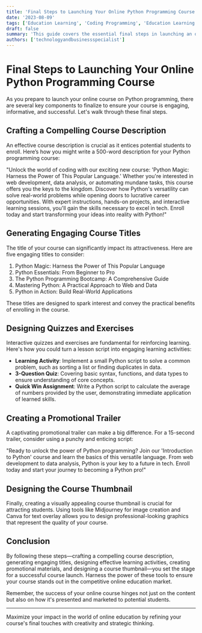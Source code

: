 ```yaml
---
title: 'Final Steps to Launching Your Online Python Programming Course'
date: '2023-08-09'
tags: ['Education Learning', 'Coding Programming', 'Education Learning', 'Business Marketing']
draft: false
summary: 'This guide covers the essential final steps in launching an online course, from writing captivating course descriptions to creating quizzes and promotional trailers.'
authors: ['technologyandbusinessspecialist']
---
```


# Final Steps to Launching Your Online Python Programming Course

As you prepare to launch your online course on Python programming, there are several key components to finalize to ensure your course is engaging, informative, and successful. Let's walk through these final steps.

## Crafting a Compelling Course Description

An effective course description is crucial as it entices potential students to enroll. Here’s how you might write a 500-word description for your Python programming course:

"Unlock the world of coding with our exciting new course: 'Python Magic: Harness the Power of This Popular Language.' Whether you're interested in web development, data analysis, or automating mundane tasks, this course offers you the keys to the kingdom. Discover how Python's versatility can solve real-world problems while opening doors to lucrative career opportunities. With expert instructions, hands-on projects, and interactive learning sessions, you'll gain the skills necessary to excel in tech. Enroll today and start transforming your ideas into reality with Python!"

## Generating Engaging Course Titles

The title of your course can significantly impact its attractiveness. Here are five engaging titles to consider:
1. Python Magic: Harness the Power of This Popular Language
2. Python Essentials: From Beginner to Pro
3. The Python Programming Bootcamp: A Comprehensive Guide
4. Mastering Python: A Practical Approach to Web and Data
5. Python in Action: Build Real-World Applications

These titles are designed to spark interest and convey the practical benefits of enrolling in the course.

## Designing Quizzes and Exercises

Interactive quizzes and exercises are fundamental for reinforcing learning. Here's how you could turn a lesson script into engaging learning activities:
- **Learning Activity**: Implement a small Python script to solve a common problem, such as sorting a list or finding duplicates in data.
- **3-Question Quiz**: Covering basic syntax, functions, and data types to ensure understanding of core concepts.
- **Quick Win Assignment**: Write a Python script to calculate the average of numbers provided by the user, demonstrating immediate application of learned skills.

## Creating a Promotional Trailer

A captivating promotional trailer can make a big difference. For a 15-second trailer, consider using a punchy and enticing script:

"Ready to unlock the power of Python programming? Join our 'Introduction to Python' course and learn the basics of this versatile language. From web development to data analysis, Python is your key to a future in tech. Enroll today and start your journey to becoming a Python pro!"

## Designing the Course Thumbnail

Finally, creating a visually appealing course thumbnail is crucial for attracting students. Using tools like Midjourney for image creation and Canva for text overlay allows you to design professional-looking graphics that represent the quality of your course.

## Conclusion

By following these steps—crafting a compelling course description, generating engaging titles, designing effective learning activities, creating promotional materials, and designing a course thumbnail—you set the stage for a successful course launch. Harness the power of these tools to ensure your course stands out in the competitive online education market.

Remember, the success of your online course hinges not just on the content but also on how it's presented and marketed to potential students.

---

Maximize your impact in the world of online education by refining your course's final touches with creativity and strategic thinking.
